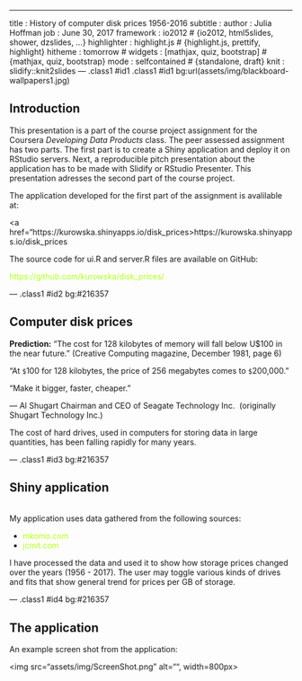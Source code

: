 ---
title       : History of computer disk prices 1956-2016
subtitle    : 
author      : Julia Hoffman
job         : June 30, 2017
framework   : io2012        # {io2012, html5slides, shower, dzslides, ...}
highlighter : highlight.js  # {highlight.js, prettify, highlight}
hitheme     : tomorrow      # 
widgets     : [mathjax, quiz, bootstrap] # {mathjax, quiz, bootstrap}
mode        : selfcontained # {standalone, draft}
knit        : slidify::knit2slides
---  .class1 #id1 .class1 #id1 bg:url(assets/img/blackboard-wallpapers1.jpg)

<style media="screen">
a:link { color:#b3ff1a; text-decoration: none; }
a:visited { color:#99e600; text-decoration: none; }
a:hover { color:##ffff00; text-decoration: none; }
a:active { color:#ffffff; text-decoration: underline; }
</style>

## Introduction

This presentation is a part of the course project assignment for the Coursera 
*Developing Data Products* class. The peer assessed assignment has two parts. 
The first part is to create a Shiny application and deploy it on RStudio servers. 
Next, a reproducible pitch presentation about the application has to be made with 
Slidify or RStudio Presenter. This presentation adresses the second part of the course project.

The application developed for the first part of the assignment is avalilable at:

<a href="https://kurowska.shinyapps.io/disk_prices>https://kurowska.shinyapps.io/disk_prices</a>

The source code for ui.R and server.R files are available on GitHub:

<a href="https://github.com/kurowska/disk_prices/">https://github.com/kurowska/disk_prices/</a>

--- .class1 #id2 bg:#216357

## Computer disk prices

**Prediction:**
"The cost for 128 kilobytes of memory will fall below U$100 in the near future." 
(Creative Computing magazine, December 1981, page 6)

"At `$`100 for 128 kilobytes, the price of 256 megabytes comes to `$`200,000." 

"Make it bigger, faster, cheaper. "

— Al Shugart 
Chairman and CEO of Seagate Technology Inc. 
(originally Shugart Technology Inc.) 

The cost of hard drives, used in computers for storing data in large quantities, 
has been falling rapidly for many years. 


---  .class1 #id3 bg:#216357

<style>
a:link { color:#b3ff1a; text-decoration: none; }
a:visited { color:#99e600; text-decoration: none; }
a:hover { color:##ffff00; text-decoration: none; }
a:active { color:#ffffff; text-decoration: underline; }
</style>

## Shiny application

</br>
My application uses data gathered from the following sources:

* <a href="http://www.mkomo.com/cost-per-gigabyte">mkomo.com</a>
* <a href="http://www.jcmit.net/diskprice.htm">jcmit.com</a>

I have processed the data and used it to show how storage prices changed over 
the years (1956 - 2017). The user may toggle various kinds of drives and fits 
that show general trend for prices per GB of storage.

---  .class1 #id4 bg:#216357

## The application 

An example screen shot from the application:

<img src="assets/img/ScreenShot.png" alt="", width=800px>






